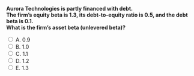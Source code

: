 ::: {.question-block}

<form onsubmit="event.preventDefault(); checkAnswer('module4_mcq_q40')" data-correct-answer="A">
  <strong style="display: block;">
  Aurora Technologies is partly financed with debt.  
  The firm’s equity beta is 1.3, its debt-to-equity ratio is 0.5, and the debt beta is 0.1.  
  What is the firm’s asset beta (unlevered beta)?
  </strong>

  <label><input type="radio" name="module4_mcq_q40" value="A"> A. 0.9</label><br>
  <label><input type="radio" name="module4_mcq_q40" value="B"> B. 1.0</label><br>
  <label><input type="radio" name="module4_mcq_q40" value="C"> C. 1.1</label><br>
  <label><input type="radio" name="module4_mcq_q40" value="D"> D. 1.2</label><br>
  <label><input type="radio" name="module4_mcq_q40" value="E"> E. 1.3</label><br>
</form>

<div id="feedback-module4_mcq_q40" class="feedback" data-status="" style="display:none;">
✅ Correct: A. E/V = 0.67, D/V = 0.33. βA = (0.67 × 1.3) + (0.33 × 0.1) ≈ 0.9.
</div>

:::
